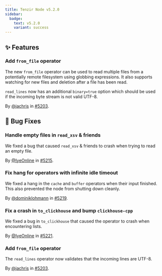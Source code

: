 ```yaml
---
title: Tenzir Node v5.2.0
sidebar:
  badge:
    text: v5.2.0
    variant: success
---
```


## ✨ Features

### Add `from_file` operator

The new `from_file` operator can be used to read multiple files from a
potentially remote filesystem using globbing expressions. It also supports
watching for new files and deletion after a file has been read.

`read_lines` now has an additional `binary=true` option which should be used if
the incoming byte stream is not valid UTF-8.

By [@jachris](https://github.com/jachris) in [#5203](https://github.com/tenzir/tenzir/pull/5203).

## 🐛 Bug Fixes

### Handle empty files in `read_xsv` & friends

We fixed a bug that caused `read_xsv` & friends to crash when trying to read an
empty file.

By [@IyeOnline](https://github.com/IyeOnline) in [#5215](https://github.com/tenzir/tenzir/pull/5215).

### Fix hang for operators with infinite idle timeout

We fixed a hang in the `cache` and `buffer` operators when their input finished.
This also prevented the node from shutting down cleanly.

By [@dominiklohmann](https://github.com/dominiklohmann) in [#5219](https://github.com/tenzir/tenzir/pull/5219).

### Fix a crash in `to_clickhouse` and bump `clickhouse-cpp`

We fixed a bug in `to_clickhouse` that caused the operator to crash when
encountering lists.

By [@IyeOnline](https://github.com/IyeOnline) in [#5221](https://github.com/tenzir/tenzir/pull/5221).

### Add `from_file` operator

The `read_lines` operator now validates that the incoming lines are UTF-8.

By [@jachris](https://github.com/jachris) in [#5203](https://github.com/tenzir/tenzir/pull/5203).
